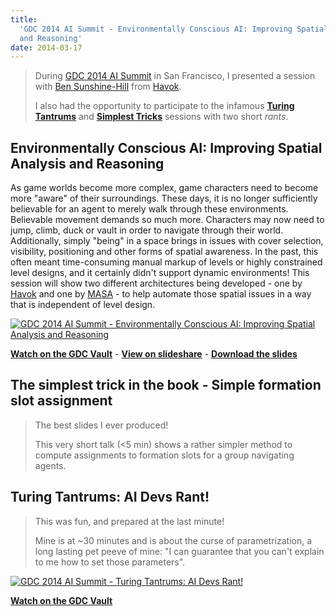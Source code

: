 ```yaml
---
title:
  'GDC 2014 AI Summit - Environmentally Conscious AI: Improving Spatial Analysis
  and Reasoning'
date: 2014-03-17
---
```


> During [GDC 2014 AI Summit](https://www.gdconf.com/summit/game-ai) in San
> Francisco, I presented a session with
> [Ben Sunshine-Hill](https://www.linkedin.com/in/ben-sunshine-hill-6b532517/)
> from [Havok](https://www.havok.com).
>
> I also had the opportunity to participate to the infamous
> [**Turing Tantrums**](#turing-tantrums-ai-devs-rant) and
> [**Simplest Tricks**](#the-simplest-trick-in-the-book---simple-formation-assignment)
> sessions with two short _rants_.

## Environmentally Conscious AI: Improving Spatial Analysis and Reasoning

As game worlds become more complex, game characters need to become more "aware"
of their surroundings. These days, it is no longer sufficiently believable for
an agent to merely walk through these environments. Believable movement demands
so much more. Characters may now need to jump, climb, duck or vault in order to
navigate through their world. Additionally, simply "being" in a space brings in
issues with cover selection, visibility, positioning and other forms of spatial
awareness. In the past, this often meant time-consuming manual markup of levels
or highly constrained level designs, and it certainly didn't support dynamic
environments! This session will show two different architectures being
developed - one by [Havok](https://www.havok.com) and one by
[MASA](https://masasim.com) - to help automate those spatial issues in a way
that is independent of level design.

[![GDC 2014 AI Summit - Environmentally Conscious AI: Improving Spatial Analysis
  and Reasoning](/content/2014-03-17-gdcaisummit2014-environmentally-conscious-ai/environmentally-conscious-ai.jpeg)](https://www.gdcvault.com/play/1020571/Environmentally-Conscious-AI-Improving-Spatial)

[**Watch on the GDC Vault**](https://www.gdcvault.com/play/1020571/Environmentally-Conscious-AI-Improving-Spatial) -
[**View on slideshare**](https://fr.slideshare.net/crowdscontrol/environmentally-conscious-ai-improving-spatial-analysis-and-reaso) -
[**Download the slides**](/content/2014-03-17-gdcaisummit2014-environmentally-conscious-ai/gdcaisummit2014-environmentally-conscious-ai.pdf)

## The simplest trick in the book - Simple formation slot assignment

> The best slides I ever produced!
>
> This very short talk (\<5 min) shows a rather simpler method to compute
> assignments to formation slots for a group navigating agents.

<Pdf
  title="Simple formation slot assignment"
  src="/content/2014-03-17-gdcaisummit2014-environmentally-conscious-ai/gdcaisummit2014-simple-formation-assignment.pdf"
  href="https://fr.slideshare.net/crowdscontrol/simple-formation-assignment-gdc-14-ai-summit"
  className="aspect-[16/9]"
/>

## Turing Tantrums: AI Devs Rant!

> This was fun, and prepared at the last minute!
>
> Mine is at ~30 minutes and is about the curse of parametrization, a long
> lasting pet peeve of mine: "I can guarantee that you can't explain to me how
> to set those parameters".

[![GDC 2014 AI Summit - Turing Tantrums: AI Devs Rant!](/content/2014-03-17-gdcaisummit2014-environmentally-conscious-ai/turing-tantrums.jpeg)](https://www.gdcvault.com/play/1020577/Turing-Tantrums-AI-Devs-Rant)

[**Watch on the GDC Vault**](https://www.gdcvault.com/play/1020577/Turing-Tantrums-AI-Devs-Rant)
